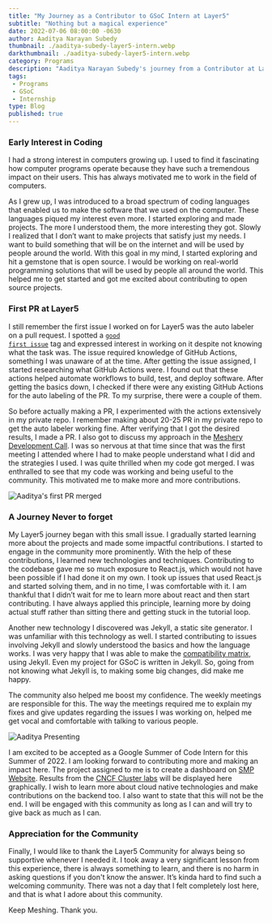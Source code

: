 ```yaml
---
title: "My Journey as a Contributor to GSoC Intern at Layer5"
subtitle: "Nothing but a magical experience"
date: 2022-07-06 08:00:00 -0630
author: Aaditya Narayan Subedy
thumbnail: ./aaditya-subedy-layer5-intern.webp
darkthumbnail: ./aaditya-subedy-layer5-intern.webp
category: Programs
description: "Aaditya Narayan Subedy's journey from a Contributor at Layer5 to getting an GSoC internship at Layer5"
tags:
 - Programs
 - GSoC
 - Internship
type: Blog
published: true
---
```





<BlogWrapper>

### Early Interest in Coding 
I had a strong interest in computers growing up. I used to find it fascinating how computer programs operate because they have such a tremendous impact on their users. This has always motivated me to work in the field of computers.

As I grew up, I was introduced to a broad spectrum of coding languages that enabled us to make the software that we used on the computer. These languages piqued my interest even more. I started exploring and made projects. The more I understood them, the more interesting they got. Slowly I realized that I don’t want to make projects that satisfy just my needs. I want to build something that will be on the internet and will be used by people around the world. With this goal in my mind, I started exploring and hit a gemstone that is open source. I would be working on real-world programming solutions that will be used by people all around the world. This helped me to get started and got me excited about contributing to open source projects. 

### First PR at Layer5 
I still remember the first issue I worked on for Layer5 was the auto labeler on a pull request. I spotted a <code>[good first issue](https://github.com/issues?q=is%3Aopen+is%3Aissue+archived%3Afalse+org%3Alayer5io+org%3Ameshery+org%3Aservice-mesh-performance+org%3Aservice-mesh-patterns+label%3A%22good+first+issue%22+)</code> tag and expressed interest in working on it despite not knowing what the task was. The issue required knowledge of GitHub Actions, something I was unaware of at the time. After getting the issue assigned, I started researching what GitHub Actions were. I found out that these actions helped automate workflows to build, test, and deploy software. After getting the basics down, I checked if there were any existing GitHub Actions for the auto labeling of the PR. To my surprise, there were a couple of them. 

So before actually making a PR, I experimented with the actions extensively in my private repo. I remember making about 20-25 PR in my private repo to get the auto labeler working fine. After verifying that I got the desired results, I made a PR. I also got to discuss my approach in the [Meshery Development Call](https://layer5.io/community/calendar). I was so nervous at that time since that was the first meeting I attended where I had to make people understand what I did and the strategies I used. I was quite thrilled when my code got merged. I was enthralled to see that my code was working and being useful to the community. This motivated me to make more and more contributions. 

<img src={aadityaFirstPr} className="image-center-shadow" alt="Aaditya's first PR merged" />

### A Journey Never to forget 

My Layer5 journey began with this small issue. I gradually started learning more about the projects and made some impactful contributions. I started to engage in the community more prominently. With the help of these contributions, I learned new technologies and techniques. Contributing to the codebase gave me so much exposure to React.js, which would not have been possible if I had done it on my own. I took up issues that used React.js and started solving them, and in no time, I was comfortable with it. I am thankful that I didn’t wait for me to learn more about react and then start contributing. I have always applied this principle, learning more by doing actual stuff rather than sitting there and getting stuck in the tutorial loop. 

Another new technology I discovered was Jekyll, a static site generator. I was unfamiliar with this technology as well. I started contributing to issues involving Jekyll and slowly understood the basics and how the language works. I was very happy that I was able to make the [compatibility matrix](https://docs.meshery.io/project/compatibility-matrix), using Jekyll. Even my project for <Link to="/programs/gsoc">GSoC</Link> is written in Jekyll. So, going from not knowing what Jekyll is, to making some big changes, did make me happy.  

The community also helped me boost my confidence. The weekly meetings are responsible for this. The way the meetings required me to explain my fixes and give updates regarding the issues I was working on, helped me get vocal and comfortable with talking to various people. 

<img src={aadityaPresenting} className="image-center-shadow" alt="Aaditya Presenting" /> 

I am excited to be accepted as a <Link to="/programs/gsoc">Google Summer of Code</Link> Intern for this Summer of 2022. I am looking forward to contributing more and making an impact here. The project assigned to me is to create a dashboard on <a href="https://smp-spec.io/dashboard">SMP Website</a>. Results from the [CNCF Cluster labs](https://github.com/layer5io/meshery-smp-action/actions) will be displayed here graphically.  I wish to learn more about cloud native technologies and make contributions on the backend too. I also want to state that this will not be the end. I will be engaged with this community as long as I can and will try to give back as much as I can. 

### Appreciation for the Community 

Finally, I would like to thank the Layer5 Community for always being so supportive whenever I needed it. I took away a very significant lesson from this experience, there is always something to learn, and there is no harm in asking questions if you don't know the answer. It’s kinda hard to find such a welcoming community. There was not a day that I felt completely lost here, and that is what I adore about this community.

Keep Meshing. Thank you.

</BlogWrapper>
